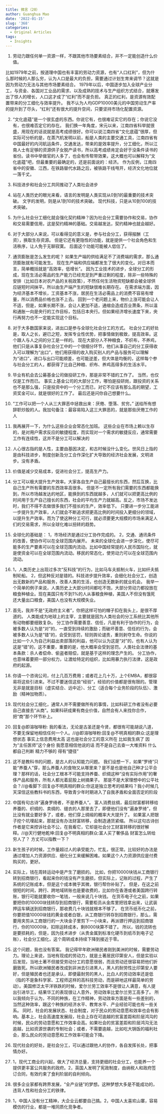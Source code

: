 ```yaml
---
title: 微言（20）
author: Guanghua Mao
date: '2022-01-15'
slug: '368'
categories:
  - Original Articles
tags:
  - Insights
---
```


1. 劳动力跟任何单一资源一样，不跟其他市场要素结合，并不一定能创造什么价值。

比如1979年之前，按道理中国也有丰富的劳动力资源，也有“人口红利”，但为什么那时候的人那么穷，认为人口是最大的负担，需要通过计划生育来调节？这就是因为劳动力无法与其他市场要素结合。
1979年以后，中国逐步加入全球产业分工，与资金、各国对工业品的需求、以及成熟的技术与生产组织方式结合，就爆发出了惊人的增长，人口这才成了“红利”而不是负担。
真正的红利，是资源有效配置带来的分工细化与效率提升。
我不认为人均GDP10000美元的中国劳动生产率的提升到了尽头，“红利”还有很大的提升空间，只要坚持市场化配置资源。

2. “文化底蕴”是一个很玄虚的东西。你说它有，也很难证实它的存在；你说它没有，也很难否定它的存在。
我们换一年角度，宋元以来，江南四省科举就很盛，用现在的话说就是高考成绩很好。你可以说江南四省“文化底蕴”很厚，但实际可分析的是，在蒸汽机发明以前，船是人类的主要交通工具，江南四省有中国最好的内河航运条件，交通发达，带来的是效率提升，分工细化，所以江南人士有足够的资源供子女脱产读书，所以高考成绩肯定会好于没条件读书的省份。读书中举做官的人多了，也会有传帮带效果，这大概也可以解释为“文化底蕴”吧，但最重要的最确定的，还是前面说的：经济。
作为反例，江南四省中的安徽、江西，在铁路替代水路之后，被铁路干线甩开，经济文化地位就一落千丈。


3. 科技进步和社会分工共同推动了人类社会进步

4. 站在人类历史的眼光来看，语言的发明是人类实现从0到1的最重要的技术突破。
文字的发明，则是从1到10的技术突破。
现代科技，只是从10到100的技术突破。


5. 为什么社会分工细化就会强化契约精神？因为社会分工需要协作和交易，协作和交易需要信用，这是契约精神的基础。交易越发达，契约精神也就会越好。


6. 对于大部分人来说，可以看得见的意义是，参与社会分工，获得报酬（工资），换取生存资源。 但是它还有更隐性的功能，就是提供一个社会角色和生活秩序，让人免于无聊寂寞。 后面这个功能可能被人低估了。


7. 通货膨胀是怎么发生的呢？
如果生产端的供给满足不了消费端的需求，那么通货膨胀就有可能发生。
现在生产端和供应端都发生了很大的变化。对日本而言，简单概括就是“高效率，低增长”。
因为工业技术的进步，全球分工的形成，现在生活必需品的生产能力已经充足到严重过剩的程度，除非一些特殊的安排（比如日本对农产品的关税政策），不然任何生活物资短缺都会被全球供应链短时间抹平。所以由生产端产生的短缺很难长期存在。
在需求端方面，因为经济基本不增长，工资基本不涨，居民在生活必需品上的消费不容易有增量，所以消费品价格也涨不上去。
回到一个老问题上来，物价上涨可能会让人不适，但是，如果长期不涨，会让人更加不适，通缩会造成百业萧条，所以温和通胀一向是央行的工作目标，包括日本央行。但如果经济增长速度下来，央行再努力也不一定能实现这个目标。


8. 对于大多数国家来说，进出口是参与全球化社会分工的方式。
社会分工的好处是，取人之长，避已之短，发挥专业性优势，把事情做到极致，提高效率。这个跟人与人之间的分工是一样的。
现在大部分人不种粮食，不织布，不养鸡，他们只是从事复杂社会分工中的一个很细分环节，他们从事自己的分工获得收入可以理解为“出口”，他们用获得的收入购买别人的产品与服务可以理解为“进口”，进口与出口可能顺差，也可能逆差，但大体是均衡的，这样每个参与社会分工的人，都获得了比自己种粮、织布、养鸡高得多的生活水平。



9. 毕业有机会去公募基金公司做投研工作，那是非常不错的工作了。
当然，也仅仅是工作而已。
事实上基金公司的大部分工作，哪怕是投研岗，跟投资的关系也不是那么强，只是投资中的一个分工而已，对它不应该有那么高的期望，工资奖金可以，就是很好的工作了。
最后还是问你自己想要什么。


10. “工作可以把一个人从三大罪恶中拯救出来：厌倦、堕落、贫穷。” 送给所有想辞职炒股的人。我加句备注：最容易陷入这三大罪恶的，就是那些厌倦工作的人

11. 我再展开一下，为什么这些企业会常态化加班。 这些企业在市场上赖以生存的，是对用户需求反应的敏捷程度，而实现对一个需求的敏捷反应，通常需要工作有连续性，这并不是分工可以解决的

12. 人心很古指的是人性，主要由基因决定，和古时候没什么变化。世风日上指的是由科技进步，制度创新及分工合作深化扩大导致的经济社会发展，文明进步。没有矛盾。

13. 价值是减少交易成本，促进社会分工，提高生产力。


14. 分工可以极大提升生产效率。大家各自生产自己最擅长的东西，然后互换，比自己生产所有需要的东西效率高很多。
但是不一定所有我们需要的东西都能换到，所以市场越发达的地区，能换到的东西就越多，人们就可以把更高比例的时间用于生产自己擅长的东西，社会的平均生产力就越高。反之，市场不发达时，我们不得不去做很多我们不擅长的生产，效率低下。
只要进一步分工能进一步提升生产效率，人们就会不断追求把更高比例的时间投入更细分的领域，以提升生产效率。而为了使这种分工可行，就必须要更大规模的市场来满足人们的交易需求，所以全球化难以扭转的趋势。

15. 全球化的基础是：
1，市场经济是通过分工协作完成的。
2，交通、通讯条件的改善，使协作可以在全球范围内展开。
未来的全球化会进一步深化，使尽可能多的生产要素可以在全球范围内流动。比如中国经常提的人民币国际化，就是使资金可以在全球范围内流动。移民的常态化，使劳动力可以在全球范围内流动。


16. 1，人类历史上出现过多次“反科技”的行为，比如马车夫抵制火车，比如纤夫抵制轮船。
2，但这种反对是错的。科技进步提升效率，会细化社会分工，创造出无数新的产品和服务，改善人类的生活，也创造无数新的就业机会。
我举一个简单的例子来说，人类历史上大部分时间都吃不饱，大部分劳动力都投放在粮食种植业。现在美国只有不到1%的人从事粮食种植，美国人不但没有饿死还大量出口粮食，美国人也没有大规模失业。


17. 首先，我并不是“无政府主义者”，你把这样可怕的帽子扣在我头上，是很不厚道的。
人类能成为地球上的主宰，主要就是因为人类社会的分工系统比其他所有动物都要细致复杂。
分工协作需要善意、信任，凡是有利于协作的行为，会被多数人认为是“对”的，一直受到持续的激励；而破坏善意、信任的行为，会被多数人认为是“错”的，会受到惩罚，轻则舆论谴责，重则剥夺生命。你说的比如一个人为自己利益出卖部落的利益，他可以认为这是“对”的，也有人认为这是“错”的，这不重要，重要的是，他大概率会受到惩罚。人类社会法律的基本条款：杀人者偿命、偷盗者赔偿，就是基于这样的理念产生的。
分工协作，也意味着要把一部分权力，让渡给特定的组织，比如用暴力执行法律，这是政府的起源。


18. 你请一个咨询公司，付上几百万费用；或者花上几十万，上个EMBA，都很容易将这些引进来。不过不要迷信这些“经验”，经验的价值都是很有限的。管理无非是就是目标（虚实结合、远中近）、分工（适合每个业务阶段的队伍）、激励（精神加物质）。


19. 现代社会分工细化，通常人并不需要做所有的事情，比如科研工作者没有必要自己直接去“从商”。如果科研成果有商业价值，自然会有人来找你合作，把“商”那个环节补上。


20. 回复@即溶咖啡粉: 我的看法，无论是古圣还是今贤，都很有可能胡说八道，不要无保留地相信任何一个人。//@即溶咖啡粉:回复@不明真相的群众:这是理想状态 事实上信息费用太高 这也是社会分工的意义所在 比如我生病了 因为“主任医师”这个身份 我愿意相信他说的话 而不是自己去查一大堆资料 什么都自己判断 精力不够的 得有“捷径”


21. 这不是教科书的问题，是古人的认知能力问题。
我们设想一下，如果“罗绮”只能“养蚕人”穿，那么养蚕人的食物又从哪里来？是不是也是他自己种才公平合理？那样的话，社会分工根本不可能支持养蚕、织绸这种“没有实际作用”的奢侈产品和服务，所有人都光着屁股上树摘果子。
那是不是大家理想中的公平社会？//@看脚下:回复@不明真相的群众:你这是独立思考的结果吗？我小时候几天深信这些教科书的东西，导致青少年时期进入了自我矛盾和全面否定的阶段


22. 中国有句古诗“遍身罗绮者，不是养蚕人”。
富人消费丝绸，最后财富都转移给养蚕的、织绸的、卖绸的、缝衣的人那里去了，即便他们没有“遍身罗绮”，但比没有就业要好多了，或者，他们穿上绸缎的概率大大提升了。
如果富人把银子挖个坑埋起来，那就没有办法财富转移，会制造通货紧缩。
所以这句古诗创作者是它来控诉社会不公，在我看它，它却是社会分工财富转移的很好解释。//@天行健地乾坤:回复@不明真相的群众:富人买了奢侈品 财富怎么转给穷人了？ 方丈可以指教一下？


23. 新生孩子的时候，工作量超过人的承受能力，忙乱，很正常。比较好的办法是通过增加人力资源供应、细化分工来缓解困难。如果这个人力资源供应是付费购买的，更好。


24. 实际上，钱在周转运动中是产生了磨损的。
比如，你把10000块钱从工商银行转到招商银行，看起来你的钱没有产生磨损，但实际上，记账的过程，产生了系统的记账成本，但是这个成本微乎其微，银行帮你补贴了。
但是，在这之前很短的时间，跨行、跨地域转账也是要收费的，比如你在香港或者美国跨行转账，银行可能就要收你一笔钱，一般来说几十块钱。
在货币电子化之前，如果要把你的10000块钱转存到招商银行，需要柜员从金库里把钱拿出来，让武装押运车辆送到招商银行，那收费几十块钱就根本不够了。
在货币纸币化之前，你要把值10000块钱的黄金或者白银，从工商银行转存到招商银行，那么，需要用夹剪从工商银行的一大块金子里剪下一小块来，再派镖行押运到招商银行，你的10000块，扣除运转成本，剩8000块算不错了。
所以，钱的流转也是要损耗的，但是，因为技术进步（从贵金属到标准化硬币到纸币到电子记账），社会分工细化，这个周转成本持续下降到接近于零。

25. 这个问题，我也没有答案。
我记得早年欧洲殖民者刚到美洲的时候，需要劳动力。理论上来说，当地有现成的劳动力，就是土著居民印第安人，但是实验以后发现，当地土著不但接受劳动分工的意愿很弱，而且劳动还很容易把他们折磨致死。所以欧洲殖民者改成到非洲去引进黑人，黑人的耐劳性比印第安人要好，但是殖民者也还是承认，即便最耐劳的黑人，比白人的劳动效率还是低（指的不是象科学家、工程师这样的高科技劳动，而是耕地这样最简单的劳动）。美国修泛太平洋铁跌的时候，爱尔兰劳工效率不是很让人满意，有人提出引进华工，结果华工的表现很让人意外，劳动效率比爱尔兰劳工高多了。
所以我倾向于认为，不同的种族，在工作精神，劳动效率方面是有一些差别的，当然这种效率，跟这个种族的经济水平、教育水平、产业经验可能也有一些关系。
同时，社会的发展状态、社会制度，对于民众的劳动意愿和效率也会有影响。基本上，社会高速度发展段，社会上存在可逾越的贫富差距和阶层鸿沟的时候，民众的劳动意愿和工作效率会高。如果社会的贫富差距和阶层鸿沟无法逾越，比如资源世袭的专制社会；或者，不需要逾越，比如吃大锅饭的福利社会，那么民众的劳动意愿和工作效率可能会下降。

26. 现代社会的好处，是社会分工，可以通过跟他人的协作，各自发挥长处，把事情办好。


27. 1，现代工商业的兴起，做大了经济总量，支持更细的社会分工，也能养一个提供更丰富公共服务的政府。2，英国人发明了宪政制度，由纳税人和政府签订合同，有效约束了食利阶层的自利倾向。


28. 很多企业家都有跨界发展，“全产业链”的梦想。这种梦想大多是不能成功的，违背人性和社会分工的铁律。


29. 1，中国人没有分工精神，大企业云都要自己搞。2，中国人太喜欢山寨，容易模仿的行业，都是一堆同质化竞争者。